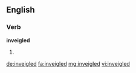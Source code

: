 ==English==

===Verb===
'''inveigled'''

# {{en-past of|inveigle}}

[[de:inveigled]]
[[fa:inveigled]]
[[mg:inveigled]]
[[vi:inveigled]]